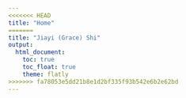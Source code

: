 ```yaml
---
<<<<<<< HEAD
title: "Home"
=======
title: "Jiayi (Grace) Shi"
output: 
  html_document:
    toc: true
    toc_float: true
    theme: flatly
>>>>>>> fa78053e5dd21b8e1d2bf335f93b542e6b2e62bd
---
```


